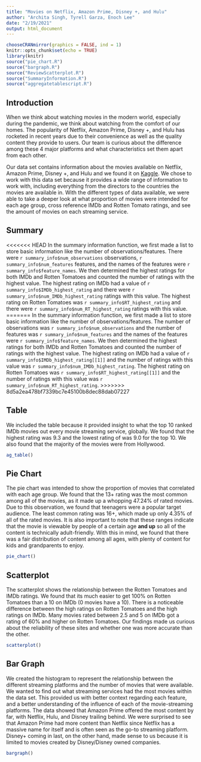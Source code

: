 ```yaml
---
title: "Movies on Netflix, Amazon Prime, Disney +, and Hulu"
author: "Archita Singh, Tyrell Garza, Enoch Lee"
date: "2/19/2021"
output: html_document
---
```

```r
chooseCRANmirror(graphics = FALSE, ind = 1)
knitr::opts_chunk$set(echo = TRUE)
library(knitr)
source("pie_chart.R")
source("bargraph.R")
source("ReviewScatterplot.R")
source("SummaryInformation.R")
source("aggregatetablescript.R")
```

## Introduction

  When we think about watching movies in the modern world, especially during the pandemic, we think about watching from the comfort of our homes. The popularity of Netflix, Amazon Prime, Disney +, and Hulu has rocketed in recent years due to their convenience as well as the quality content they provide to users. Our team is curious about the difference among these 4 major platforms and what characteristics set them apart from each other. 

  Our data set contains information about the movies available on Netflix, Amazon Prime, Disney +, and Hulu and we found it on [Kaggle](https://www.kaggle.com/ruchi798/movies-on-netflix-prime-video-hulu-and-disney). We chose to work with this data set because it provides a wide range of information to work with, including everything from the directors to the countries the movies are available in. With the different types of data available, we were able to take a deeper look at what proportion of movies were intended for each age group, cross reference IMDb and Rotten Tomato ratings, and see the amount of movies on each streaming service.

## Summary

<<<<<<< HEAD
  In the summary information function, we first made a list to store basic information like the number of observations/features. There were `r summary_info$num_observations` observations, `r summary_info$num_features` features, and the names of the features were `r summary_info$feature_names`. We then determined the highest ratings for both IMDb and Rotten Tomatoes and counted the number of ratings with the highest value. The highest rating on IMDb had a value of `r summary_info$IMDb_highest_rating` and there were `r summary_info$num_IMDb_highest_rating` ratings with this value. The highest rating on Rotten Tomatoes was `r summary_info$RT_highest_rating` and there were `r summary_info$num_RT_highest_rating` ratings with this value.
=======
  In the summary information function, we first made a list to store basic information like the number of observations/features. The number of observations was `r summary_info$num_observations` and the number of features was `r summary_info$num_features` and the names of the features were `r summary_info$feature_names`. We then determined the highest ratings for both IMDb and Rotten Tomatoes and counted the number of ratings with the highest value. The highest rating on IMDb had a value of `r summary_info$IMDb_highest_rating[[1]]` and the number of ratings with this value was `r summary_info$num_IMDb_highest_rating`. The highest rating on Rotten Tomatoes was `r summary_info$RT_highest_rating[[1]]` and the number of ratings with this value was `r summary_info$num_RT_highest_rating`.
>>>>>>> 8d5a2ea478bf7339bc7e45100b8dec88dab07227

## Table

  We included the table because it provided insight to what the top 10 ranked IMDb movies out every movie streaming service, globally. We found that the highest rating was 9.3 and the lowest rating of was 9.0 for the top 10. We also found that the majority of the movies were from Hollywood.
  
```r
ag_table()
```

## Pie Chart

  The pie chart was intended to show the proportion of movies that correlated with each age group. We found that the 13+ rating was the most common among all of the movies, as it made up a whopping 47.24% of rated movies. Due to this observation, we found that teenagers were a popular target audience. The least common rating was 16+, which made up only 4.35% of all of the rated movies. It is also important to note that these ranges indicate that the movie is viewable by people of a certain age **and up** so all of the content is technically adult-friendly. With this in mind, we found that there was a fair distribution of content among all ages, with plenty of content for kids and grandparents to enjoy.

```r
pie_chart()
```

## Scatterplot

  The scatterplot shows the relationship between the Rotten Tomatoes and IMDb ratings. We found that its much easier to get 100% on Rotten Tomatoes than a 10 on IMDb (0 movies have a 10). There is a noticeable difference between the high ratings on Rotten Tomatoes and the high ratings on IMDb. Many movies rated between 2.5 and 5 on IMDb got a rating of 60% and higher on Rotten Tomatoes. Our findings made us curious about the reliability of these sites and whether one was more accurate than the other.
  
```r
scatterplot()
```

## Bar Graph

  We created the histogram to represent the relationship between the different streaming platforms and the number of movies that were available. We wanted to find out what streaming services had the most movies within the data set. This provided us with better context regarding each feature, and a better understanding of the influence of each of the movie-streaming platforms. The data showed that Amazon Prime offered the most content by far, with Netflix, Hulu, and Disney trailing behind. We were surprised to see that Amazon Prime had more content than Netflix since Netflix has a massive name for itself and is often seen as the go-to streaming platform. Disney+ coming in last, on the other hand, made sense to us because it is limited to movies created by Disney/Disney owned companies.

```r
bargraph()
```